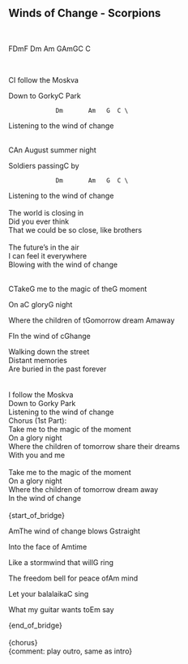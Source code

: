 ## Winds of Change - Scorpions
\
<p class='song show-chords'><span class='chord'>F</span><span class='chord'>Dm</span><span class='chord'>F</span> <span class='chord'>Dm</span>  <span class='chord'>Am</span> <span class='chord'>G</span><span class='chord'>Am</span><span class='chord'>G</span><span class='chord'>C</span>  C</p>
\
<p class='song show-chords'><span class='chord'>C</span>I follow the Moskva</p>
<p class='song show-chords'>Down to Gorky<span class='chord'>C</span> Park</p>
                 Dm       Am   G  C \
Listening to the wind of change\
\
<p class='song show-chords'><span class='chord'>C</span>An August summer night</p>
<p class='song show-chords'>Soldiers passing<span class='chord'>C</span> by</p>
                 Dm       Am   G  C \
Listening to the wind of change\
\
The world is closing in\
Did you ever think\
That we could be so close, like brothers\
\
The future's in the air\
I can feel it everywhere\
Blowing with the wind of change \
\
<p class='song show-chords'><span class='chord'>C</span>Take<span class='chord'>G</span> me to the magic of the<span class='chord'>G</span> moment</p>
<p class='song show-chords'>On a<span class='chord'>C</span> glory<span class='chord'>G</span> night</p>
<p class='song show-chords'>Where the children of t<span class='chord'>G</span>omorrow dream <span class='chord'>Am</span>away</p>
<p class='song show-chords'><span class='chord'>F</span>In the wind of c<span class='chord'>G</span>hange</p>
Walking down the street\
Distant memories\
Are buried in the past forever\
\
\
I follow the Moskva\
Down to Gorky Park\
Listening to the wind of change\
Chorus (1st Part):\
Take me to the magic of the moment\
On a glory night\
Where the children of tomorrow share their dreams\
With you and me\
\
Take me to the magic of the moment\
On a glory night\
Where the children of tomorrow dream away\
In the wind of change\
\
{start_of_bridge}\
<p class='song show-chords'><span class='chord'>Am</span>The wind of change blows <span class='chord'>G</span>straight</p>
<p class='song show-chords'>Into the face of <span class='chord'>Am</span>time</p>
<p class='song show-chords'>Like a stormwind that will<span class='chord'>G</span> ring</p>
<p class='song show-chords'>The freedom bell for peace of<span class='chord'>Am</span> mind</p>
<p class='song show-chords'>Let your balalaika<span class='chord'>C</span> sing</p>
<p class='song show-chords'>What my guitar wants to<span class='chord'>Em</span> say</p>
{end_of_bridge}\
\
{chorus}\
{comment: play outro, same as intro}\
\
